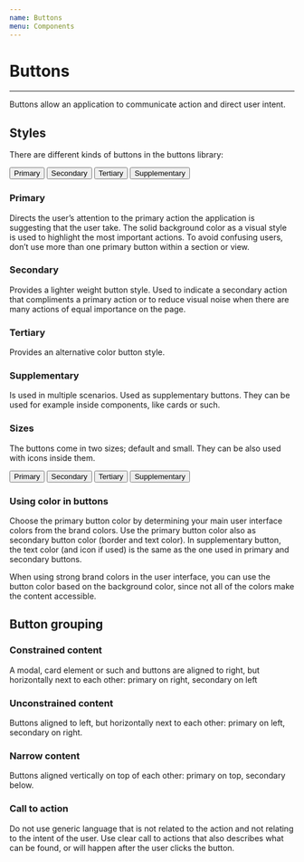 ```yaml
---
name: Buttons
menu: Components
---
```



# Buttons

---

Buttons allow an application to communicate action and direct user intent.

## Styles

There are different kinds of buttons in the buttons library:

<Playground>
  <Button>Primary</Button>
  <Button color="secondary">Secondary</Button>
  <Button color="tertiary">Tertiary</Button>
  <Button color="supplementary">Supplementary</Button>
</Playground>

### Primary

Directs the user’s attention to the primary action the application is suggesting that the user take. The solid background color as a visual style is used to highlight the most important actions. To avoid confusing users, don’t use more than one primary button within a section or view.

### Secondary

Provides a lighter weight button style. Used to indicate a secondary action that compliments a primary action or to reduce visual noise when there are many actions of equal importance on the page.

### Tertiary

Provides an alternative color button style.

### Supplementary

Is used in multiple scenarios. Used as supplementary buttons. They can be used for example inside components, like cards or such.

### Sizes

The buttons come in two sizes; default and small. They can be also used with icons inside them.

<Playground>
  <Button size="small">Primary</Button>
  <Button size="small" color="secondary">
    Secondary
  </Button>
  <Button size="small" color="tertiary">
    Tertiary
  </Button>
  <Button size="small" color="supplementary">
    Supplementary
  </Button>
</Playground>

### Using color in buttons

Choose the primary button color by determining your main user interface colors from the brand colors. Use the primary button color also as secondary button color (border and text color). In supplementary button, the text color (and icon if used) is the same as the one used in primary and secondary buttons.

When using strong brand colors in the user interface, you can use the button color based on the background color, since not all of the colors make the content accessible.

## Button grouping

### Constrained content

A modal, card element or such and buttons are aligned to right, but horizontally next to each other: primary on right, secondary on left

### Unconstrained content

Buttons aligned to left, but horizontally next to each other: primary on left, secondary on right.

### Narrow content

Buttons aligned vertically on top of each other: primary on top, secondary below.

### Call to action

Do not use generic language that is not related to the action and not relating to the intent of the user. Use clear call to actions that also describes what can be found, or will happen after the user clicks the button.
